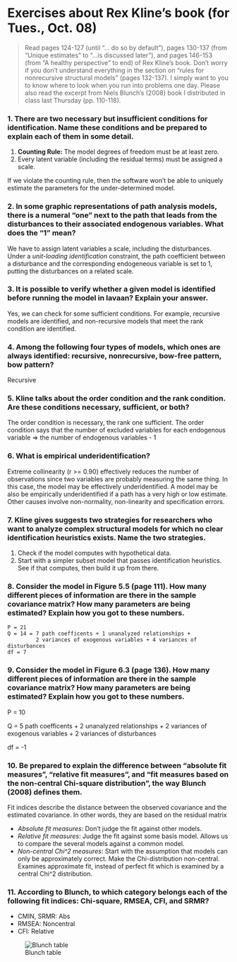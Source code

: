 Exercises about Rex Kline's book (for Tues., Oct. 08)
===============================================================================

> Read pages 124-127 (until "… do so by default"), pages 130-137 (from "Unique estimates" to "...is discussed later"), and pages 146-153 (from "A healthy perspective" to end) of Rex Kline's book. Don't worry if you don't understand everything in the section on "rules for nonrecursive structural models" (pages 132-137). I simply want to you to know where to look when you run into problems one day. Please also read the excerpt from Niels Blunch's (2008) book I distributed in class last Thursday (pp. 110-118).

### 1. There are two necessary but insufficient conditions for identification. Name these conditions and be prepared to explain each of them in some detail.

1. **Counting Rule:** The model degrees of freedom must be at least zero.
2. Every latent variable (including the residual terms) must be assigned a scale.

If we violate the counting rule, then the software won't be able to uniquely estimate the parameters for the under-determined model. 

### 2. In some graphic representations of path analysis models, there is a numeral "one" next to the path that leads from the disturbances to their associated endogenous variables. What does the "1" mean?

We have to assign latent variables a scale, including the disturbances. Under a *unit-loading identification* constraint, the path coefficient between a disturbance and the corresponding endogeneous variable is set to 1, putting the disturbances on a related scale.

### 3. It is possible to verify whether a given model is identified before running the model in lavaan? Explain your answer.

Yes, we can check for some sufficient conditions. For example, recursive models are identified, and non-recursive models that meet the rank condition are identified.

### 4. Among the following four types of models, which ones are always identified: recursive, nonrecursive, bow-free pattern, bow pattern?

Recursive

### 5. Kline talks about the order condition and the rank condition. Are these conditions necessary, sufficient, or both?

The order condition is necessary, the rank one sufficient. The order condition says that the number of excluded variables for each endogenous variable => the number of endogenous variables - 1

### 6. What is empirical underidentification? 

Extreme collinearity (r >= 0.90) effectively reduces the number of observations since two variables are probably measuring the same thing. In this case, the model may be effectively underidentified. A model may be also be empirically underidentified if a path has a very high or low estimate. Other causes involve non-normality, non-linearity and specification errors.

### 7. Kline gives suggests two strategies for researchers who want to analyze complex structural models for which no clear identification heuristics exists. Name the two strategies.

1. Check if the model computes with hypothetical data.
2. Start with a simpler subset model that passes identification heuristics. See if that computes, then build it up from there.

### 8. Consider the model in Figure 5.5 (page 111). How many different pieces of information are there in the sample covariance matrix? How many parameters are being estimated? Explain how you got to these numbers.

```
P = 21
Q = 14 = 7 path coefficents + 1 unanalyzed relationships + 
         2 variances of exogenous variables + 4 variances of disturbances
df = 7
```

### 9. Consider the model in Figure 6.3 (page 136). How many different pieces of information are there in the sample covariance matrix? How many parameters are being estimated? Explain how you got to these numbers.

P = 10

Q = 5 path coefficents + 2 unanalyzed relationships + 2 variances of exogenous variables + 2 variances of disturbances

df = -1

### 10. Be prepared to explain the difference between "absolute fit measures", "relative fit measures", and "fit measures based on the non-central Chi-square distribution", the way Blunch (2008) defines them.

Fit indices describe the distance between the observed covariance and the estimated covariance. In other words, they are based on the residual matrix

* _Absolute fit measures_: Don't judge the fit against other models.
* _Relative fit measures_: Judge the fit against some basis model. Allows us to compare the several models against a common model.
* _Non-central Chi^2 measures_: Start with the assumption that models can only be approximately correct. Make the Chi-distribution non-central. Examines approximate fit, instead of perfect fit which is examined by a central Chi^2 distribution.

### 11. According to Blunch, to which category belongs each of the following fit indices: Chi-square, RMSEA, CFI, and SRMR?
* CMIN, SRMR: Abs
* RMSEA: Noncentral
* CFI: Relative

![Blunch table](figure/fit_measures.jpg)
